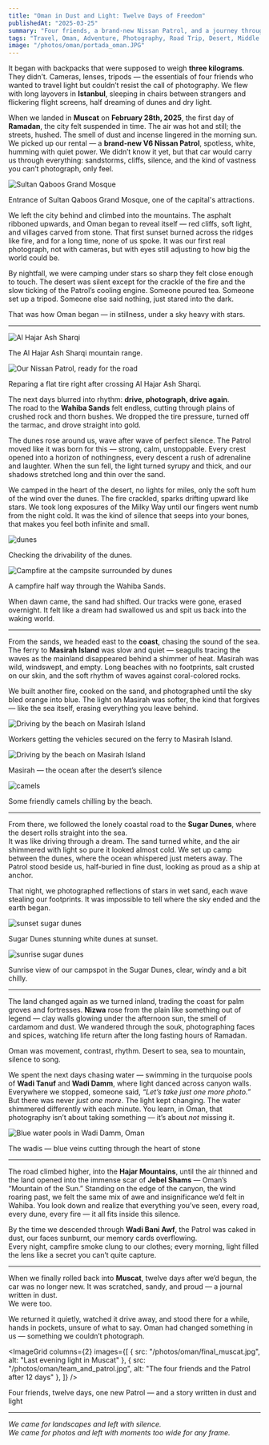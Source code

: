 ```yaml
---
title: "Oman in Dust and Light: Twelve Days of Freedom"
publishedAt: "2025-03-25"
summary: "Four friends, a brand-new Nissan Patrol, and a journey through the heart of Oman — across deserts, islands, wadis, and mountains, in search of light, silence, and stories written in sand."
tags: "Travel, Oman, Adventure, Photography, Road Trip, Desert, Middle East"
image: "/photos/oman/portada_oman.JPG"
---
```


It began with backpacks that were supposed to weigh **three kilograms**.  
They didn’t. Cameras, lenses, tripods — the essentials of four friends who wanted to travel light but couldn’t resist the call of photography. We flew with long layovers in **Istanbul**, sleeping in chairs between strangers and flickering flight screens, half dreaming of dunes and dry light.

When we landed in **Muscat** on **February 28th, 2025**, the first day of **Ramadan**, the city felt suspended in time. The air was hot and still; the streets, hushed. The smell of dust and incense lingered in the morning sun. We picked up our rental — a **brand-new V6 Nissan Patrol**, spotless, white, humming with quiet power. We didn’t know it yet, but that car would carry us through everything: sandstorms, cliffs, silence, and the kind of vastness you can’t photograph, only feel.

<Image
  src="/photos/oman/mosque.JPG"
  alt="Sultan Qaboos Grand Mosque"
  width={800}
  height={600}
/>

<Caption>
  Entrance of Sultan Qaboos Grand Mosque, one of the capital's attractions.
</Caption>

We left the city behind and climbed into the mountains. The asphalt ribboned upwards, and Oman began to reveal itself — red cliffs, soft light, and villages carved from stone. That first sunset burned across the ridges like fire, and for a long time, none of us spoke. It was our first real photograph, not with cameras, but with eyes still adjusting to how big the world could be.

By nightfall, we were camping under stars so sharp they felt close enough to touch. The desert was silent except for the crackle of the fire and the slow ticking of the Patrol’s cooling engine. Someone poured tea. Someone set up a tripod. Someone else said nothing, just stared into the dark.  

That was how Oman began — in stillness, under a sky heavy with stars.

---

<Image
  src="/photos/oman/alhajar.JPG"
  alt="Al Hajar Ash Sharqi"
  width={800}
  height={600}
/>

<Caption>
  The Al Hajar Ash Sharqi mountain range.
</Caption>

<Image
  src="/photos/oman/puncture.JPG"
  alt="Our Nissan Patrol, ready for the road"
  width={800}
  height={600}
/>

<Caption>
  Reparing a flat tire right after crossing Al Hajar Ash Sharqi.
</Caption>

The next days blurred into rhythm: **drive, photograph, drive again**.  
The road to the **Wahiba Sands** felt endless, cutting through plains of crushed rock and thorn bushes. We dropped the tire pressure, turned off the tarmac, and drove straight into gold.

The dunes rose around us, wave after wave of perfect silence. The Patrol moved like it was born for this — strong, calm, unstoppable. Every crest opened into a horizon of nothingness, every descent a rush of adrenaline and laughter. When the sun fell, the light turned syrupy and thick, and our shadows stretched long and thin over the sand.

We camped in the heart of the desert, no lights for miles, only the soft hum of the wind over the dunes. The fire crackled, sparks drifting upward like stars. We took long exposures of the Milky Way until our fingers went numb from the night cold. It was the kind of silence that seeps into your bones, that makes you feel both infinite and small.

<Image
  src="/photos/oman/dunes.JPG"
  alt="dunes"
  width={800}
  height={600}
/>

<Caption>
  Checking the drivability of the dunes.
</Caption>

<Image
  src="/photos/oman/fire_wahiba.JPG"
  alt="Campfire at the campsite surrounded by dunes"
  width={800}
  height={600}
/>

<Caption>
  A campfire half way through the Wahiba Sands.
</Caption>

When dawn came, the sand had shifted. Our tracks were gone, erased overnight. It felt like a dream had swallowed us and spit us back into the waking world.

---

From the sands, we headed east to the **coast**, chasing the sound of the sea. The ferry to **Masirah Island** was slow and quiet — seagulls tracing the waves as the mainland disappeared behind a shimmer of heat. Masirah was wild, windswept, and empty. Long beaches with no footprints, salt crusted on our skin, and the soft rhythm of waves against coral-colored rocks.  

We built another fire, cooked on the sand, and photographed until the sky bled orange into blue. The light on Masirah was softer, the kind that forgives — like the sea itself, erasing everything you leave behind.

<Image
  src="/photos/oman/masirah.JPG"
  alt="Driving by the beach on Masirah Island"
  width={800}
  height={600}
/>

<Caption>
  Workers getting the vehicles secured on the ferry to Masirah Island.
</Caption>

<Image
  src="/photos/oman/masirah.JPG"
  alt="Driving by the beach on Masirah Island"
  width={800}
  height={600}
/>

<Caption>
  Masirah — the ocean after the desert’s silence
</Caption>

<Image
  src="/photos/oman/camels.JPG"
  alt="camels"
  width={800}
  height={600}
/>

<Caption>
  Some friendly camels chilling by the beach.
</Caption>

---

From there, we followed the lonely coastal road to the **Sugar Dunes**, where the desert rolls straight into the sea.  
It was like driving through a dream. The sand turned white, and the air shimmered with light so pure it looked almost cold. We set up camp between the dunes, where the ocean whispered just meters away. The Patrol stood beside us, half-buried in fine dust, looking as proud as a ship at anchor.

That night, we photographed reflections of stars in wet sand, each wave stealing our footprints. It was impossible to tell where the sky ended and the earth began.

<Image
  src="/photos/oman/sunset_sugar.JPG"
  alt="sunset sugar dunes"
  width={800}
  height={600}
/>

<Caption>
  Sugar Dunes stunning white dunes at sunset.
</Caption>

<Image
  src="/photos/oman/sunrise_sugar.JPG"
  alt="sunrise sugar dunes"
  width={800}
  height={600}
/>

<Caption>
  Sunrise view of our campspot in the Sugar Dunes, clear, windy and a bit chilly.
</Caption>


---

The land changed again as we turned inland, trading the coast for palm groves and fortresses. **Nizwa** rose from the plain like something out of legend — clay walls glowing under the afternoon sun, the smell of cardamom and dust. We wandered through the souk, photographing faces and spices, watching life return after the long fasting hours of Ramadan.  

Oman was movement, contrast, rhythm. Desert to sea, sea to mountain, silence to song.

We spent the next days chasing water — swimming in the turquoise pools of **Wadi Tanuf** and **Wadi Damm**, where light danced across canyon walls.  
Everywhere we stopped, someone said, *“Let’s take just one more photo.”* But there was never *just one more*. The light kept changing. The water shimmered differently with each minute. You learn, in Oman, that photography isn’t about taking something — it’s about *not* missing it.

<Image
  src="/photos/oman/wadi_damm_blue.jpg"
  alt="Blue water pools in Wadi Damm, Oman"
  width={800}
  height={600}
/>

<Caption>
  The wadis — blue veins cutting through the heart of stone
</Caption>

---

The road climbed higher, into the **Hajar Mountains**, until the air thinned and the land opened into the immense scar of **Jebel Shams** — Oman’s “Mountain of the Sun.” Standing on the edge of the canyon, the wind roaring past, we felt the same mix of awe and insignificance we’d felt in Wahiba. You look down and realize that everything you’ve seen, every road, every dune, every fire — it all fits inside this silence.

By the time we descended through **Wadi Bani Awf**, the Patrol was caked in dust, our faces sunburnt, our memory cards overflowing.  
Every night, campfire smoke clung to our clothes; every morning, light filled the lens like a secret you can’t quite capture.

---

When we finally rolled back into **Muscat**, twelve days after we’d begun, the car was no longer new. It was scratched, sandy, and proud — a journal written in dust.  
We were too.  

We returned it quietly, watched it drive away, and stood there for a while, hands in pockets, unsure of what to say. Oman had changed something in us — something we couldn’t photograph.

<ImageGrid
  columns={2}
  images={[
    { src: "/photos/oman/final_muscat.jpg", alt: "Last evening light in Muscat" },
    { src: "/photos/oman/team_and_patrol.jpg", alt: "The four friends and the Patrol after 12 days" },
  ]}
/>

<Caption>
  Four friends, twelve days, one new Patrol — and a story written in dust and light
</Caption>

---

*We came for landscapes and left with silence.  
We came for photos and left with moments too wide for any frame.*  